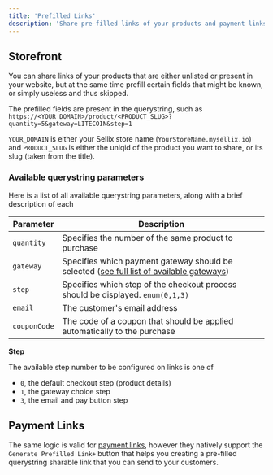 ```yaml
---
title: 'Prefilled Links'
description: 'Share pre-filled links of your products and payment links to improve conversions'
---
```


## Storefront

You can share links of your products that are either unlisted or present in your website, but at the same time prefill certain fields that might be known, or simply useless and thus skipped.

The prefilled fields are present in the querystring, such as `https://<YOUR_DOMAIN>/product/<PRODUCT_SLUG>?quantity=5&gateway=LITECOIN&step=1`

<Info>`YOUR_DOMAIN` is either your Sellix store name (`YourStoreName.mysellix.io`) and `PRODUCT_SLUG` is either the uniqid of the product you want to share, or its slug (taken from the title).</Info>

### Available querystring parameters

Here is a list of all available querystring parameters, along with a brief description of each

| Parameter | Description |
| --------- | ----------- |
| `quantity` | Specifies the number of the same product to purchase |
| `gateway` | Specifies which payment gateway should be selected ([see full list of available gateways](/api-reference/payment-methods)) |
| `step` | Specifies which step of the checkout process should be displayed. `enum(0,1,3)` |
| `email` | The customer's email address |
| `couponCode` | The code of a coupon that should be applied automatically to the purchase |

**Step**

The available step number to be configured on links is one of
- `0`, the default checkout step (product details)
- `1`, the gateway choice step
- `3`, the email and pay button step

## Payment Links

The same logic is valid for [payment links](https://dashboard.sellix.io/links), however they natively support the `Generate Prefilled Link+` button that helps you creating a pre-filled querystring sharable link that you can send to your customers.